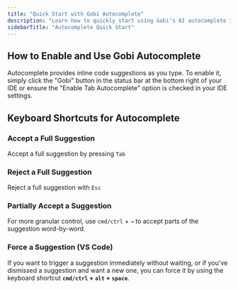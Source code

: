 ```yaml
---
title: "Quick Start with Gobi Autocomplete"
description: "Learn how to quickly start using Gobi's AI autocomplete in your IDE, including enabling inline code suggestions and keyboard shortcuts for accepting, rejecting, or partially accepting completions."
sidebarTitle: "Autocomplete Quick Start"
---
```


## How to Enable and Use Gobi Autocomplete

Autocomplete provides inline code suggestions as you type. To enable it, simply click the "Gobi" button in the status bar at the bottom right of your IDE or ensure the "Enable Tab Autocomplete" option is checked in your IDE settings.

## Keyboard Shortcuts for Autocomplete

### Accept a Full Suggestion

Accept a full suggestion by pressing `Tab`

### Reject a Full Suggestion

Reject a full suggestion with `Esc`

### Partially Accept a Suggestion

For more granular control, use `cmd/ctrl` + `→` to accept parts of the suggestion word-by-word.

### Force a Suggestion (VS Code)

If you want to trigger a suggestion immediately without waiting, or if you've dismissed a suggestion and want a new one, you can force it by using the keyboard shortcut **`cmd/ctrl` + `alt` + `space`**.
